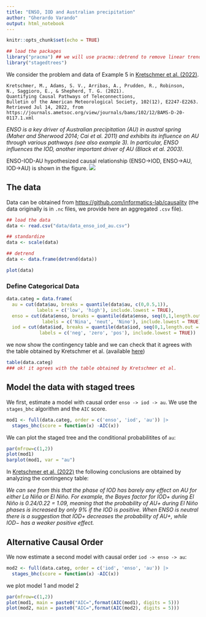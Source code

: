 ```yaml
---
title: "ENSO, IOD and Australian precipitation"
author: "Gherardo Varando"
output: html_notebook
---
```


```r
knitr::opts_chunk$set(echo = TRUE)
```

```r
## load the packages
library("pracma") ## we will use pracma::detrend to remove linear trends
library("stagedtrees")
```

We consider the problem and data of Example 5 in [Kretschmer et al. (2022)](https://journals.ametsoc.org/view/journals/bams/102/12/BAMS-D-20-0117.1.xml
). 

```
Kretschmer, M., Adams, S. V., Arribas, A., Prudden, R., Robinson, 
N., Saggioro, E., & Shepherd, T. G. (2021). 
Quantifying Causal Pathways of Teleconnections, 
Bulletin of the American Meteorological Society, 102(12), E2247-E2263. 
Retrieved Jul 14, 2022, from 
https://journals.ametsoc.org/view/journals/bams/102/12/BAMS-D-20-0117.1.xml
```
*ENSO is a key driver of Australian precipitation (AU) in austral spring (Maher and Sherwood 2014; Cai et al. 2011) and exhibits its influence on AU through various pathways (see also example 3). In particular, ENSO influences the IOD, another important driver of AU (Black et al. 2003).*

ENSO-IOD-AU hypothesized causal relationship (ENSO->IOD, ENSO->AU, IOD->AU) 
is shown in the figure.
![](images/full-BAMS-D-20-0117.1-f5.jpg)

## The data 

Data can be obtained from <https://github.com/informatics-lab/causality>
(the data originally is in `.nc` files, 
we provide here an aggregated `.csv` file).

```r
## load the data
data <- read.csv("data/data_enso_iod_au.csv")

## standardize
data <- scale(data)

## detrend 
data <- data.frame(detrend(data))

plot(data)
```





### Define Categorical Data

```r
data.categ = data.frame(
  au = cut(data$au, breaks = quantile(data$au, c(0,0.5,1)), 
           labels = c('low', 'high'), include.lowest = TRUE),
  enso = cut(data$enso, breaks = quantile(data$enso, seq(0,1,length.out = 4)), 
             labels = c('Nina', 'neut', 'Nino'), include.lowest = TRUE),
  iod = cut(data$iod, breaks = quantile(data$iod, seq(0,1,length.out = 4)), 
            labels = c('neg', 'zero', 'pos'), include.lowest = TRUE))

```


we now show the contingency table and we can check that it 
agrees with the table obtained by Kretschmer et al. (available [here](https://github.com/informatics-lab/causality/blob/master/causality_paper/notebooks/example5_nonlinear.ipynb))

```r
table(data.categ)
### ok! it agrees with the table obtained by Kretschmer et al.
```

## Model the data with staged trees 

We first, estimate a model with causal order `enso -> iod -> au`. 
We use the `stages_bhc` algorithm and the `AIC` score. 

```r
mod1 <- full(data.categ, order = c('enso', 'iod', 'au')) |> 
  stages_bhc(score = function(x) -AIC(x))
```

We can plot the staged tree and the conditional probabilitites of `au`:
```r
par(mfrow=c(1,2))
plot(mod1)
barplot(mod1, var = "au")
```

In [Kretschmer et al. (2022)](https://journals.ametsoc.org/view/journals/bams/102/12/BAMS-D-20-0117.1.xml
) the following conclusions are obtained by analyzing the contingency table:

*We can see from this that the phase of IOD has barely any effect on AU for either La Niña or El Niño. For example, the Bayes factor for IOD+ during El Niño is 0.24/0.22 = 1.09, meaning that the probability of AU+ during El Niño phases is increased by only 9% if the IOD is positive. When ENSO is neutral there is a suggestion that IOD+ decreases the probability of AU+, while IOD− has a weaker positive effect.*


## Alternative Causal Order 

We now estimate a second model with causal order `iod -> enso -> au`:

```r
mod2 <- full(data.categ, order = c('iod', 'enso', 'au')) |> 
  stages_bhc(score = function(x) -AIC(x))
```

we plot model 1 and model 2 

```r
par(mfrow=c(1,2))
plot(mod1, main = paste0("AIC=",format(AIC(mod1), digits = 5)))
plot(mod2, main = paste0("AIC=",format(AIC(mod2), digits = 5)))
```


